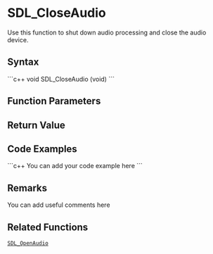 <!-- pragma section-numbers off -->
<!-- pragma disable-camelcase -->

= SDL_CloseAudio =
Use this function to shut down audio processing and close the audio device.


== Syntax ==
```c++
void SDL_CloseAudio (void)
```

== Function Parameters ==

== Return Value ==

== Code Examples ==
```c++
You can add your code example here
```

== Remarks ==
You can add useful comments here

== Related Functions ==
 [[SDL_OpenAudio]]
